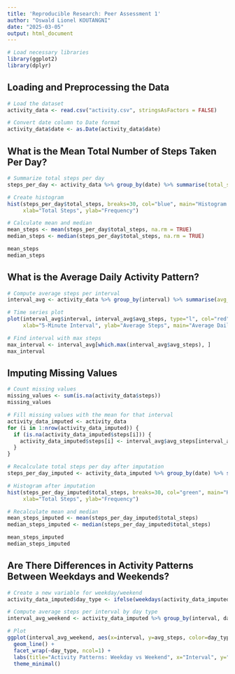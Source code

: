```yaml
---
title: 'Reproducible Research: Peer Assessment 1'
author: "Oswald Lionel KOUTANGNI"
date: "2025-03-05"
output: html_document
---
```


```r
# Load necessary libraries
library(ggplot2)
library(dplyr)
```

## Loading and Preprocessing the Data
```r
# Load the dataset
activity_data <- read.csv("activity.csv", stringsAsFactors = FALSE)

# Convert date column to Date format
activity_data$date <- as.Date(activity_data$date)
```

## What is the Mean Total Number of Steps Taken Per Day?
```r
# Summarize total steps per day
steps_per_day <- activity_data %>% group_by(date) %>% summarise(total_steps = sum(steps, na.rm = TRUE))

# Create histogram
hist(steps_per_day$total_steps, breaks=30, col="blue", main="Histogram of Total Steps Per Day",
     xlab="Total Steps", ylab="Frequency")

# Calculate mean and median
mean_steps <- mean(steps_per_day$total_steps, na.rm = TRUE)
median_steps <- median(steps_per_day$total_steps, na.rm = TRUE)

mean_steps
median_steps
```

## What is the Average Daily Activity Pattern?
```r
# Compute average steps per interval
interval_avg <- activity_data %>% group_by(interval) %>% summarise(avg_steps = mean(steps, na.rm = TRUE))

# Time series plot
plot(interval_avg$interval, interval_avg$avg_steps, type="l", col="red", lwd=2, 
     xlab="5-Minute Interval", ylab="Average Steps", main="Average Daily Activity Pattern")

# Find interval with max steps
max_interval <- interval_avg[which.max(interval_avg$avg_steps), ]
max_interval
```

## Imputing Missing Values
```r
# Count missing values
missing_values <- sum(is.na(activity_data$steps))
missing_values

# Fill missing values with the mean for that interval
activity_data_imputed <- activity_data
for (i in 1:nrow(activity_data_imputed)) {
  if (is.na(activity_data_imputed$steps[i])) {
    activity_data_imputed$steps[i] <- interval_avg$avg_steps[interval_avg$interval == activity_data_imputed$interval[i]]
  }
}

# Recalculate total steps per day after imputation
steps_per_day_imputed <- activity_data_imputed %>% group_by(date) %>% summarise(total_steps = sum(steps))

# Histogram after imputation
hist(steps_per_day_imputed$total_steps, breaks=30, col="green", main="Histogram of Total Steps Per Day (Imputed)",
     xlab="Total Steps", ylab="Frequency")

# Recalculate mean and median
mean_steps_imputed <- mean(steps_per_day_imputed$total_steps)
median_steps_imputed <- median(steps_per_day_imputed$total_steps)

mean_steps_imputed
median_steps_imputed
```

## Are There Differences in Activity Patterns Between Weekdays and Weekends?
```r
# Create a new variable for weekday/weekend
activity_data_imputed$day_type <- ifelse(weekdays(activity_data_imputed$date) %in% c("Saturday", "Sunday"), "Weekend", "Weekday")

# Compute average steps per interval by day type
interval_avg_weekend <- activity_data_imputed %>% group_by(interval, day_type) %>% summarise(avg_steps = mean(steps))

# Plot
ggplot(interval_avg_weekend, aes(x=interval, y=avg_steps, color=day_type)) +
  geom_line() +
  facet_wrap(~day_type, ncol=1) +
  labs(title="Activity Patterns: Weekday vs Weekend", x="Interval", y="Average Steps") +
  theme_minimal()
```